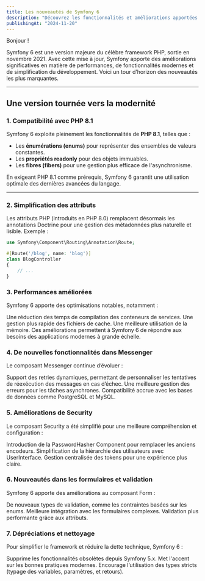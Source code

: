 ```yaml
---
title: Les nouveautés de Symfony 6
description: "Découvrez les fonctionnalités et améliorations apportées par Symfony 6, la dernière version majeure du framework PHP."
publishingAt: "2024-11-20"
---
```


Bonjour !

Symfony 6 est une version majeure du célèbre framework PHP, sortie en novembre 2021. Avec cette mise à jour, Symfony apporte des améliorations significatives en matière de performances, de fonctionnalités modernes et de simplification du développement. Voici un tour d’horizon des nouveautés les plus marquantes.

---

## Une version tournée vers la modernité

### 1. **Compatibilité avec PHP 8.1**
Symfony 6 exploite pleinement les fonctionnalités de **PHP 8.1**, telles que :
- Les **énumérations (enums)** pour représenter des ensembles de valeurs constantes.
- Les **propriétés readonly** pour des objets immuables.
- Les **fibres (fibers)** pour une gestion plus efficace de l'asynchronisme.

En exigeant PHP 8.1 comme prérequis, Symfony 6 garantit une utilisation optimale des dernières avancées du langage.

---

### 2. **Simplification des attributs**
Les attributs PHP (introduits en PHP 8.0) remplacent désormais les annotations Doctrine pour une gestion des métadonnées plus naturelle et lisible. Exemple :
```php
use Symfony\Component\Routing\Annotation\Route;

#[Route('/blog', name: 'blog')]
class BlogController
{
    // ...
}
```
### 3. **Performances améliorées**

Symfony 6 apporte des optimisations notables, notamment :

Une réduction des temps de compilation des conteneurs de services.
Une gestion plus rapide des fichiers de cache.
Une meilleure utilisation de la mémoire.
Ces améliorations permettent à Symfony 6 de répondre aux besoins des applications modernes à grande échelle.

### 4. **De nouvelles fonctionnalités dans Messenger**

Le composant Messenger continue d’évoluer :

Support des retries dynamiques, permettant de personnaliser les tentatives de réexécution des messages en cas d’échec.
Une meilleure gestion des erreurs pour les tâches asynchrones.
Compatibilité accrue avec les bases de données comme PostgreSQL et MySQL.

### 5. **Améliorations de Security**

Le composant Security a été simplifié pour une meilleure compréhension et configuration :

Introduction de la PasswordHasher Component pour remplacer les anciens encodeurs.
Simplification de la hiérarchie des utilisateurs avec UserInterface.
Gestion centralisée des tokens pour une expérience plus claire.

### 6. **Nouveautés dans les formulaires et validation**

Symfony 6 apporte des améliorations au composant Form :

De nouveaux types de validation, comme les contraintes basées sur les enums.
Meilleure intégration avec les formulaires complexes.
Validation plus performante grâce aux attributs.

### 7. **Dépréciations et nettoyage**

Pour simplifier le framework et réduire la dette technique, Symfony 6 :

Supprime les fonctionnalités obsolètes depuis Symfony 5.x.
Met l'accent sur les bonnes pratiques modernes.
Encourage l’utilisation des types stricts (typage des variables, paramètres, et retours).
